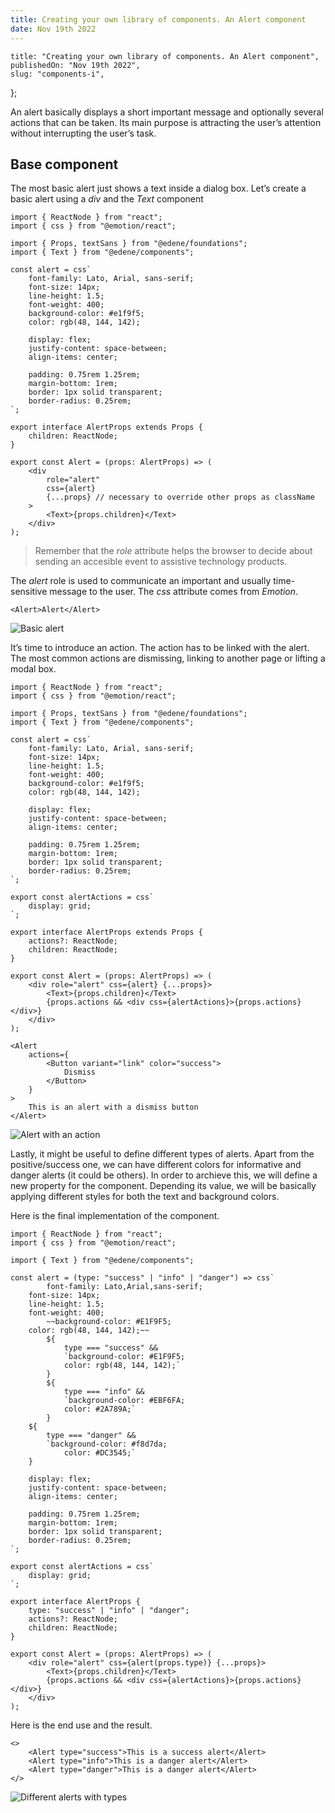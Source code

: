 ```yaml
---
title: Creating your own library of components. An Alert component
date: Nov 19th 2022
---
```


	title: "Creating your own library of components. An Alert component",
	publishedOn: "Nov 19th 2022",
	slug: "components-i",
};

An alert basically displays a short important message and optionally several actions that can be taken. Its main purpose is attracting the user’s attention without interrupting the user’s task.

## Base component

The most basic alert just shows a text inside a dialog box. Let’s create a basic alert using a _div_ and the _Text_ component

```tsx
import { ReactNode } from "react";
import { css } from "@emotion/react";

import { Props, textSans } from "@edene/foundations";
import { Text } from "@edene/components";

const alert = css`
	font-family: Lato, Arial, sans-serif;
	font-size: 14px;
	line-height: 1.5;
	font-weight: 400;
	background-color: #e1f9f5;
	color: rgb(48, 144, 142);

	display: flex;
	justify-content: space-between;
	align-items: center;

	padding: 0.75rem 1.25rem;
	margin-bottom: 1rem;
	border: 1px solid transparent;
	border-radius: 0.25rem;
`;

export interface AlertProps extends Props {
	children: ReactNode;
}

export const Alert = (props: AlertProps) => (
	<div
		role="alert"
		css={alert}
		{...props} // necessary to override other props as className
	>
		<Text>{props.children}</Text>
	</div>
);
```

> Remember that the _role_ attribute helps the browser to decide about sending an accesible event to assistive technology products.

The *alert* role is used to communicate an important and usually time-sensitive message to the user. The _css_ attribute comes from _Emotion_.

```tsx
<Alert>Alert</Alert>
```

![Basic alert](/blogs/components-i/alert2.png)

It’s time to introduce an action. The action has to be linked with the alert. The most common actions are dismissing, linking to another page or lifting a modal box.

```tsx
import { ReactNode } from "react";
import { css } from "@emotion/react";

import { Props, textSans } from "@edene/foundations";
import { Text } from "@edene/components";

const alert = css`
	font-family: Lato, Arial, sans-serif;
	font-size: 14px;
	line-height: 1.5;
	font-weight: 400;
	background-color: #e1f9f5;
	color: rgb(48, 144, 142);

	display: flex;
	justify-content: space-between;
	align-items: center;

	padding: 0.75rem 1.25rem;
	margin-bottom: 1rem;
	border: 1px solid transparent;
	border-radius: 0.25rem;
`;

export const alertActions = css`
	display: grid;
`;

export interface AlertProps extends Props {
	actions?: ReactNode;
	children: ReactNode;
}

export const Alert = (props: AlertProps) => (
	<div role="alert" css={alert} {...props}>
		<Text>{props.children}</Text>
		{props.actions && <div css={alertActions}>{props.actions}</div>}
	</div>
);
```

```tsx
<Alert
	actions={
		<Button variant="link" color="success">
			Dismiss
		</Button>
	}
>
	This is an alert with a dismiss button
</Alert>
```

![Alert with an action](/blogs/components-i/alert2.png)

Lastly, it might be useful to define different types of alerts. Apart from the positive/success one, we can have different colors for informative and danger alerts (it could be others). In order to archieve this, we will define a new property for the component. Depending its value, we will be basically applying different styles for both the text and background colors.

Here is the final implementation of the component.

```tsx
import { ReactNode } from "react";
import { css } from "@emotion/react";

import { Text } from "@edene/components";

const alert = (type: "success" | "info" | "danger") => css`
		font-family: Lato,Arial,sans-serif;
    font-size: 14px;
    line-height: 1.5;
    font-weight: 400;
		~~background-color: #E1F9F5;
    color: rgb(48, 144, 142);~~
		${
			type === "success" &&
			`background-color: #E1F9F5;
		    color: rgb(48, 144, 142);`
		}
		${
			type === "info" &&
			`background-color: #EBF6FA;
		    color: #2A789A;`
		}
    ${
		type === "danger" &&
		`background-color: #f8d7da;
		    color: #DC3545;`
	}

    display: flex;
    justify-content: space-between;
    align-items: center;

    padding: 0.75rem 1.25rem;
    margin-bottom: 1rem;
    border: 1px solid transparent;
    border-radius: 0.25rem;
`;

export const alertActions = css`
	display: grid;
`;

export interface AlertProps {
	type: "success" | "info" | "danger";
	actions?: ReactNode;
	children: ReactNode;
}

export const Alert = (props: AlertProps) => (
	<div role="alert" css={alert(props.type)} {...props}>
		<Text>{props.children}</Text>
		{props.actions && <div css={alertActions}>{props.actions}</div>}
	</div>
);
```

Here is the end use and the result.

```tsx
<>
	<Alert type="success">This is a success alert</Alert>
	<Alert type="info">This is a danger alert</Alert>
	<Alert type="danger">This is a danger alert</Alert>
</>
```

![Different alerts with types](/blogs/components-i/alert3.png)
